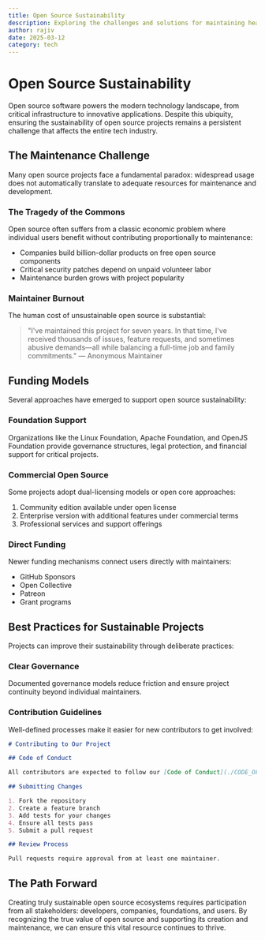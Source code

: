 ```yaml
---
title: Open Source Sustainability
description: Exploring the challenges and solutions for maintaining healthy open source ecosystems
author: rajiv
date: 2025-03-12
category: tech
---
```


# Open Source Sustainability

Open source software powers the modern technology landscape, from critical infrastructure to innovative applications. Despite this ubiquity, ensuring the sustainability of open source projects remains a persistent challenge that affects the entire tech industry.

## The Maintenance Challenge

Many open source projects face a fundamental paradox: widespread usage does not automatically translate to adequate resources for maintenance and development.

### The Tragedy of the Commons

Open source often suffers from a classic economic problem where individual users benefit without contributing proportionally to maintenance:

- Companies build billion-dollar products on free open source components
- Critical security patches depend on unpaid volunteer labor
- Maintenance burden grows with project popularity

### Maintainer Burnout

The human cost of unsustainable open source is substantial:

> "I've maintained this project for seven years. In that time, I've received thousands of issues, feature requests, and sometimes abusive demands—all while balancing a full-time job and family commitments."
> — Anonymous Maintainer

## Funding Models

Several approaches have emerged to support open source sustainability:

### Foundation Support

Organizations like the Linux Foundation, Apache Foundation, and OpenJS Foundation provide governance structures, legal protection, and financial support for critical projects.

### Commercial Open Source

Some projects adopt dual-licensing models or open core approaches:

1. Community edition available under open license
2. Enterprise version with additional features under commercial terms
3. Professional services and support offerings

### Direct Funding

Newer funding mechanisms connect users directly with maintainers:

- GitHub Sponsors
- Open Collective
- Patreon
- Grant programs

## Best Practices for Sustainable Projects

Projects can improve their sustainability through deliberate practices:

### Clear Governance

Documented governance models reduce friction and ensure project continuity beyond individual maintainers.

### Contribution Guidelines

Well-defined processes make it easier for new contributors to get involved:

```markdown
# Contributing to Our Project

## Code of Conduct

All contributors are expected to follow our [Code of Conduct](./CODE_OF_CONDUCT.md).

## Submitting Changes

1. Fork the repository
2. Create a feature branch
3. Add tests for your changes
4. Ensure all tests pass
5. Submit a pull request

## Review Process

Pull requests require approval from at least one maintainer.
```

## The Path Forward

Creating truly sustainable open source ecosystems requires participation from all stakeholders: developers, companies, foundations, and users. By recognizing the true value of open source and supporting its creation and maintenance, we can ensure this vital resource continues to thrive.

<Cards>
  <Card title="Open Source Funding Guide" href="/docs/funding" />
  <Card title="Governance Models" href="/docs/governance" />
</Cards>
